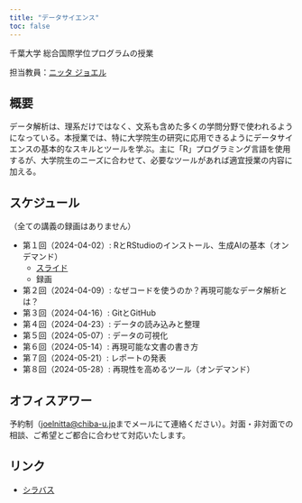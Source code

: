 ```yaml
---
title: "データサイエンス"
toc: false
---
```


千葉大学 総合国際学位プログラムの授業

担当教員：[ニッタ ジョエル](https://www.joelnitta.com)

## 概要

データ解析は、理系だけではなく、文系も含めた多くの学問分野で使われるようになっている。本授業では、特に大学院生の研究に応用できるようにデータサイエンスの基本的なスキルとツールを学ぶ。主に「R」プログラミング言語を使用するが、大学院生のニーズに合わせて、必要なツールがあれば適宜授業の内容に加える。

## スケジュール

（全ての講義の録画はありません）

- 第１回（2024-04-02）: RとRStudioのインストール、生成AIの基本（オンデマンド）
  - [スライド](day1/index.qmd)
  - 録画
- 第２回（2024-04-09）: なぜコードを使うのか？再現可能なデータ解析とは？
- 第３回（2024-04-16）: GitとGitHub
- 第４回（2024-04-23）: データの読み込みと整理
- 第５回（2024-05-07）: データの可視化
- 第６回（2024-05-14）: 再現可能な文書の書き方
- 第７回（2024-05-21）: レポートの発表
- 第８回（2024-05-28）: 再現性を高めるツール（オンデマンド）

## オフィスアワー

予約制（<joelnitta@chiba-u.jp>までメールにて連絡ください）。対面・非対面での相談、ご希望とご都合に合わせて対応いたします。

## リンク

- [シラバス](https://syllabus.gs.chiba-u.jp/2024/211218201000000/Z021100201/ja_JP)
